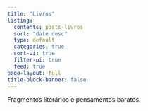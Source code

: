```yaml
---
title: "Livros"
listing:
  contents: posts-livros
  sort: "date desc"
  type: default
  categories: true
  sort-ui: true
  filter-ui: true
  feed: true
page-layout: full
title-block-banner: false
---
```


Fragmentos literários e pensamentos baratos.
